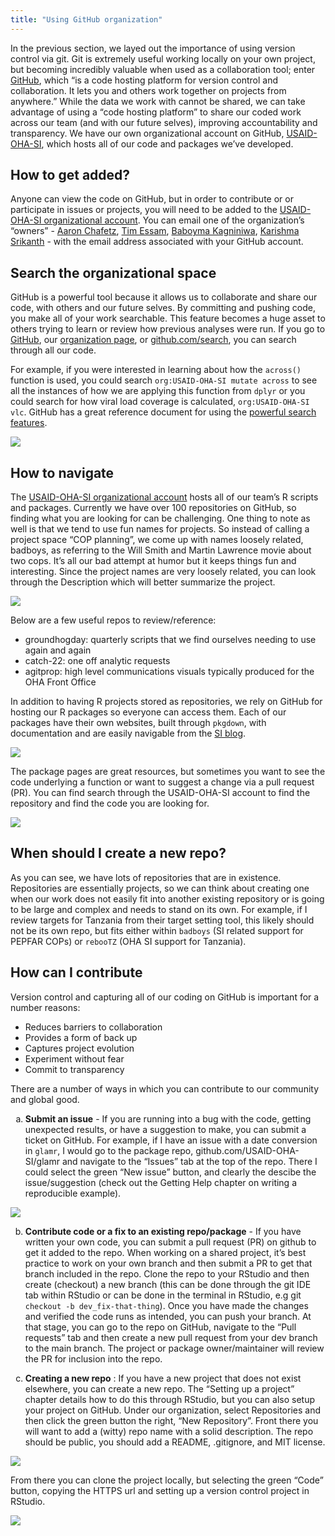 ```yaml
---
title: "Using GitHub organization"
---
```


In the previous section, we layed out the importance of using version control via git. Git is extremely useful working locally on your own project, but becoming incredibly valuable when used as a collaboration tool; enter [GitHub](https://docs.github.com/en/get-started/quickstart/hello-world), which "is a code hosting platform for version control and collaboration. It lets you and others work together on projects from anywhere." While the data we work with cannot be shared, we can take advantage of using a "code hosting platform" to share our coded work across our team (and with our future selves), improving accountability and transparency. We have our own organizational account on GitHub, [USAID-OHA-SI](https://github.com/USAID-OHA-SI), which hosts all of our code and packages we've developed.

## How to get added?

Anyone can view the code on GitHub, but in order to contribute or or participate in issues or projects, you will need to be added to the [USAID-OHA-SI organizational account](https://github.com/USAID-OHA-SI). You can email one of the organization's "owners" - [Aaron Chafetz](mailto:achafetz@usaid.gov), [Tim Essam](mailto:tessam@usaid.gov), [Baboyma Kagniniwa](mailto:bkagniniwa@usaid.gov), [Karishma Srikanth](mailto:ksrikanth@usaid.gov) - with the email address associated with your GitHub account.

## Search the organizational space

GitHub is a powerful tool because it allows us to collaborate and share our code, with others and our future selves. By committing and pushing code, you make all of your work searchable. This feature becomes a huge asset to others trying to learn or review how previous analyses were run. If you go to [GitHub](github.com), our [organization page](https://github.com/USAID-OHA-SI), or [github.com/search](github.com/search), you can search through all our code.

For example, if you were interested in learning about how the `across()` function is used, you could search `org:USAID-OHA-SI mutate across` to see all the instances of how we are applying this function from `dplyr` or you could search for how viral load coverage is calculated, `org:USAID-OHA-SI vlc`. GitHub has a great reference document for using the [powerful search features](https://docs.github.com/en/search-github/github-code-search/understanding-github-code-search-syntax).

![](images/image9 - powerfull search.png)

## How to navigate

The [USAID-OHA-SI organizational account](https://github.com/USAID-OHA-SI) hosts all of our team's R scripts and packages. Currently we have over 100 repositories on GitHub, so finding what you are looking for can be challenging. One thing to note as well is that we tend to use fun names for projects. So instead of calling a project space "COP planning", we come up with names loosely related, badboys, as referring to the Will Smith and Martin Lawrence movie about two cops. It's all our bad attempt at humor but it keeps things fun and interesting. Since the project names are very loosely related, you can look through the Description which will better summarize the project.

![](images/image18 - badboys.png)

Below are a few useful repos to review/reference:

-   groundhogday: quarterly scripts that we find ourselves needing to use again and again
-   catch-22: one off analytic requests
-   agitprop: high level communications visuals typically produced for the OHA Front Office

In addition to having R projects stored as repositories, we rely on GitHub for hosting our R packages so everyone can access them. Each of our packages have their own websites, built through `pkgdown`, with documentation and are easily navigable from the [SI blog](https://usaid-oha-si.github.io/tools/).

![](images/image11 - glamr.png)

The package pages are great resources, but sometimes you want to see the code underlying a function or want to suggest a change via a pull request (PR). You can find search through the USAID-OHA-SI account to find the repository and find the code you are looking for.

![](images/image38 - glamr code.png)

## When should I create a new repo?

As you can see, we have lots of repositories that are in existence. Repositories are essentially projects, so we can think about creating one when our work does not easily fit into another existing repository or is going to be large and complex and needs to stand on its own. For example, if I review targets for Tanzania from their target setting tool, this likely should not be its own repo, but fits either within `badboys` (SI related support for PEPFAR COPs) or `rebooTZ` (OHA SI support for Tanzania).

## How can I contribute

Version control and capturing all of our coding on GitHub is important for a number reasons:

-   Reduces barriers to collaboration
-   Provides a form of back up
-   Captures project evolution
-   Experiment without fear
-   Commit to transparency

There are a number of ways in which you can contribute to our community and global good.

a.  **Submit an issue** - If you are running into a bug with the code, getting unexpected results, or have a suggestion to make, you can submit a ticket on GitHub. For example, if I have an issue with a date conversion in `glamr`, I would go to the package repo, github.com/USAID-OHA-SI/glamr and navigate to the "Issues" tab at the top of the repo. There I could select the green "New issue" button, and clearly the descibe the issue/suggestion (check out the Getting Help chapter on writing a reproducible example).

![](images/image13 - glamr setup.png)

b.  **Contribute code or a fix to an existing repo/package** - If you have written your own code, you can submit a pull request (PR) on github to get it added to the repo. When working on a shared project, it's best practice to work on your own branch and then submit a PR to get that branch included in the repo. Clone the repo to your RStudio and then create (checkout) a new branch (this can be done through the git IDE tab within RStudio or can be done in the terminal in RStudio, e.g git `checkout -b dev_fix-that-thing`). Once you have made the changes and verified the code runs as intended, you can push your branch. At that stage, you can go to the repo on GitHub, navigate to the "Pull requests" tab and then create a new pull request from your dev branch to the main branch. The project or package owner/maintainer will review the PR for inclusion into the repo.

c.  **Creating a new repo** : If you have a new project that does not exist elsewhere, you can create a new repo. The "Setting up a project" chapter details how to do this through RStudio, but you can also setup your project on GitHub. Under our organization, select Repositories and then click the green button the right, "New Repository". Front there you will want to add a (witty) repo name with a solid description. The repo should be public, you should add a README, .gitignore, and MIT license.

![](images/image33 - new repo.png)

From there you can clone the project locally, but selecting the green "Code" button, copying the HTTPS url and setting up a version control project in RStudio.

![](images/image19 - new repo done.png)
